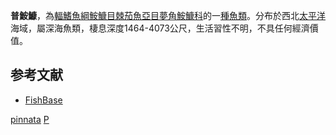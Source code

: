 {{Speciesbox
| taxon = Puck pinnata
| binomial_authority = [[Pietsch|Pietsch]], 1978
| image = Puck pinnata.jpg
| image_caption = 普鮟鱇
| status = NE
| status_system = IUCN3.1
}}

'''普鮟鱇'''，為[[輻鰭魚綱|輻鰭魚綱]][[鮟鱇目|鮟鱇目]][[棘茄魚亞目|棘茄魚亞目]][[夢角鮟鱇科|夢角鮟鱇科]]的一[[種|種]][[魚類|魚類]]。分布於西北[[太平洋|太平洋]]海域，屬深海魚類，棲息深度1464-4073公尺，生活習性不明，不具任何經濟價值。

==参考文献==
* [https://web.archive.org/web/20131126121555/http://fishbase.sinica.edu.tw/ FishBase]

{{Taxonbar}}
[[Category:普鮟鱇屬|pinnata]]
[[Category:1978年描述的鱼类|P]]